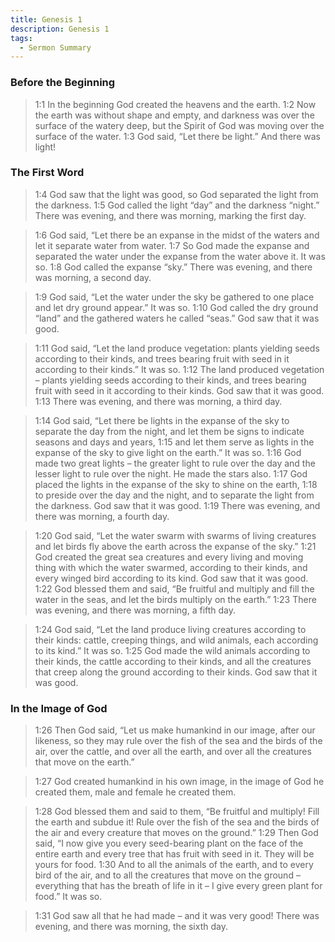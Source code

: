```yaml
---
title: Genesis 1
description: Genesis 1
tags:
  - Sermon Summary
---
```


### Before the Beginning

> 1:1 In the beginning God created the heavens and the earth. 1:2 Now the earth was without shape and empty, and darkness was over the surface of the watery deep, but the Spirit of God was moving over the surface of the water. 1:3 God said, “Let there be light.” And there was light!

<Tabs>
  <TabItem label="Genesis 1:1" value="genesis_11" children="In the beginning" />

  <TabItem label="Keller" value="keller" children="This is what Tim Keller says about this." />
</Tabs>

### The First Word

> 1:4 God saw that the light was good, so God separated the light from the darkness. 1:5 God called the light “day” and the darkness “night.” There was evening, and there was morning, marking the first day.

> 1:6 God said, “Let there be an expanse in the midst of the waters and let it separate water from water. 1:7 So God made the expanse and separated the water under the expanse from the water above it. It was so. 1:8 God called the expanse “sky.” There was evening, and there was morning, a second day.

> 1:9 God said, “Let the water under the sky be gathered to one place and let dry ground appear.” It was so. 1:10
> God called the dry ground “land” and the gathered waters he called “seas.” God saw that it was good.

> 1:11 God said, “Let the land produce vegetation: plants yielding seeds according to their kinds, and trees bearing fruit with seed in it according to their kinds.” It was so. 1:12 The land produced vegetation – plants yielding seeds according to their kinds, and trees bearing fruit with seed in it according to their kinds. God saw that it was good. 1:13 There was evening, and there was morning, a third day.

> 1:14 God said, “Let there be lights in the expanse of the sky to separate the day from the night, and let them be signs to indicate seasons and days and years, 1:15 and let them serve as lights in the expanse of the sky to give light on the earth.” It was so. 1:16 God made two great lights – the greater light to rule over the day and the lesser light to rule over the night. He made the stars also. 1:17 God placed the lights in the expanse of the sky to shine on the earth, 1:18 to preside over the day and the night, and to separate the light from the darkness. God saw that it was good. 1:19 There was evening, and there was morning, a fourth day.

> 1:20 God said, “Let the water swarm with swarms of living creatures and let birds fly above the earth across the expanse of the sky.” 1:21 God created the great sea creatures and every living and moving thing with which the water swarmed, according to their kinds, and every winged bird according to its kind. God saw that it was good. 1:22 God blessed them and said, “Be fruitful and multiply and fill the water in the seas, and let the birds multiply on the earth.” 1:23 There was evening, and there was morning, a fifth day.

> 1:24 God said, “Let the land produce living creatures according to their kinds: cattle, creeping things, and wild animals, each according to its kind.” It was so. 1:25 God made the wild animals according to their kinds, the cattle according to their kinds, and all the creatures that creep along the ground according to their kinds. God saw that it was good.

### In the Image of God

> 1:26 Then God said, “Let us make humankind in our image, after our likeness, so they may rule over the fish of the sea and the birds of the air, over the cattle, and over all the earth, and over all the creatures that move on the earth.”

> 1:27 God created humankind in his own image, in the image of God he created them, male and female he created them.

> 1:28 God blessed them and said to them, “Be fruitful and multiply! Fill the earth and subdue it! Rule over the fish of the sea and the birds of the air and every creature that moves on the ground.” 1:29 Then God said, “I now give you every seed-bearing plant on the face of the entire earth and every tree that has fruit with seed in it.
> They will be yours for food. 1:30 And to all the animals of the earth, and to every bird of the air, and to all the creatures that move on the ground – everything that has the breath of life in it – I give every green plant for food.” It was so.

> 1:31 God saw all that he had made – and it was very good! There was evening, and there was morning, the sixth day.
